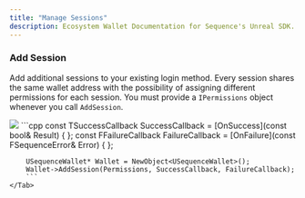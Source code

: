 ---
title: "Manage Sessions"
description: Ecosystem Wallet Documentation for Sequence's Unreal SDK.
---

### Add Session

Add additional sessions to your existing login method. Every session shares the same wallet address with the possibility
of assigning different permissions for each session. You must provide a `IPermissions` object whenever you call `AddSession`.

<Tabs>
    <Tab title="Blueprint">
        <Frame>
            <img src="/images/unreal/ecosystem/add_session.png" />
        </Frame>
    </Tab>
    <Tab title="C++">
        ```cpp
        const TSuccessCallback<bool> SuccessCallback = [OnSuccess](const bool& Result) { };
        const FFailureCallback FailureCallback = [OnFailure](const FSequenceError& Error) { };

        USequenceWallet* Wallet = NewObject<USequenceWallet>();
        Wallet->AddSession(Permissions, SuccessCallback, FailureCallback);
        ```
    </Tab>
</Tabs>
